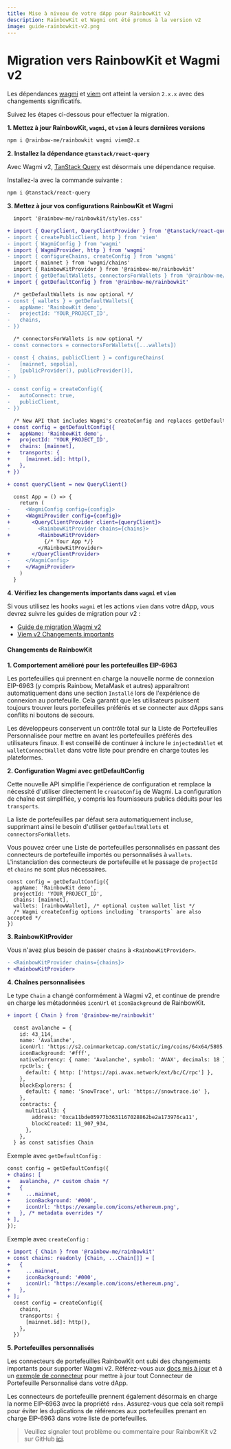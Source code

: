 ```yaml
---
title: Mise à niveau de votre dApp pour RainbowKit v2
description: RainbowKit et Wagmi ont été promus à la version v2
image: guide-rainbowkit-v2.png
---
```


# Migration vers RainbowKit et Wagmi v2

Les dépendances [wagmi](https://wagmi.sh) et [viem](https://viem.sh) ont atteint la version `2.x.x` avec des changements significatifs.

Suivez les étapes ci-dessous pour effectuer la migration.

**1. Mettez à jour RainbowKit, `wagmi`, et `viem` à leurs dernières versions**

```bash
npm i @rainbow-me/rainbowkit wagmi viem@2.x
```

**2. Installez la dépendance `@tanstack/react-query`**

Avec Wagmi v2, [TanStack Query](https://tanstack.com/query/v5/docs/react/overview) est désormais une dépendance requise.

Installez-la avec la commande suivante :

```bash
npm i @tanstack/react-query
```

**3. Mettez à jour vos configurations RainbowKit et Wagmi**

```diff
  import '@rainbow-me/rainbowkit/styles.css'

+ import { QueryClient, QueryClientProvider } from '@tanstack/react-query'
- import { createPublicClient, http } from 'viem'
- import { WagmiConfig } from 'wagmi'
+ import { WagmiProvider, http } from 'wagmi'
- import { configureChains, createConfig } from 'wagmi'
  import { mainnet } from 'wagmi/chains'
  import { RainbowKitProvider } from '@rainbow-me/rainbowkit'
- import { getDefaultWallets, connectorsForWallets } from '@rainbow-me/rainbowkit'
+ import { getDefaultConfig } from '@rainbow-me/rainbowkit'

  /* getDefaultWallets is now optional */
- const { wallets } = getDefaultWallets({
-   appName: 'RainbowKit demo',
-   projectId: 'YOUR_PROJECT_ID',
-   chains,
- })

  /* connectorsForWallets is now optional */
- const connectors = connectorsForWallets([...wallets])

- const { chains, publicClient } = configureChains( 
-   [mainnet, sepolia], 
-   [publicProvider(), publicProvider()],
- )

- const config = createConfig({
-   autoConnect: true,
-   publicClient,
- })

  /* New API that includes Wagmi's createConfig and replaces getDefaultWallets and connectorsForWallets */
+ const config = getDefaultConfig({
+   appName: 'RainbowKit demo',
+   projectId: 'YOUR_PROJECT_ID',
+   chains: [mainnet],
+   transports: {
+     [mainnet.id]: http(),
+   },
+ })

+ const queryClient = new QueryClient()

  const App = () => {
    return (
-     <WagmiConfig config={config}>
+     <WagmiProvider config={config}>
+       <QueryClientProvider client={queryClient}>
-         <RainbowKitProvider chains={chains}>
+         <RainbowKitProvider>
            {/* Your App */}
          </RainbowKitProvider>
+       </QueryClientProvider>
-     </WagmiConfig>
+     </WagmiProvider>
    )
  }
```

**4. Vérifiez les changements importants dans `wagmi` et `viem`**

Si vous utilisez les hooks `wagmi` et les actions `viem` dans votre dApp, vous devrez suivre les guides de migration pour v2 :

- [Guide de migration Wagmi v2](https://wagmi.sh/react/guides/migrate-from-v1-to-v2)
- [Viem v2 Changements importants](https://viem.sh/docs/migration-guide.html#_2-x-x-breaking-changes)

#### Changements de RainbowKit

**1. Comportement amélioré pour les portefeuilles EIP-6963**

Les portefeuilles qui prennent en charge la nouvelle norme de connexion EIP-6963 (y compris Rainbow, MetaMask et autres) apparaîtront automatiquement dans une section `Installé` lors de l'expérience de connexion au portefeuille. Cela garantit que les utilisateurs puissent toujours trouver leurs portefeuilles préférés et se connecter aux dApps sans conflits ni boutons de secours.

Les développeurs conservent un contrôle total sur la Liste de Portefeuilles Personnalisée pour mettre en avant les portefeuilles préférés des utilisateurs finaux. Il est conseillé de continuer à inclure le `injectedWallet` et `walletConnectWallet` dans votre liste pour prendre en charge toutes les plateformes.

**2. Configuration Wagmi avec getDefaultConfig**

Cette nouvelle API simplifie l'expérience de configuration et remplace la nécessité d'utiliser directement le `createConfig` de Wagmi. La configuration de chaîne est simplifiée, y compris les fournisseurs publics déduits pour les `transports`.

La liste de portefeuilles par défaut sera automatiquement incluse, supprimant ainsi le besoin d'utiliser `getDefaultWallets` et `connectorsForWallets`.

Vous pouvez créer une Liste de portefeuilles personnalisés en passant des connecteurs de portefeuille importés ou personnalisés à `wallets`. L'instanciation des connecteurs de portefeuille et le passage de `projectId` et `chains` ne sont plus nécessaires.

```
const config = getDefaultConfig({
  appName: 'RainbowKit demo',
  projectId: 'YOUR_PROJECT_ID',
  chains: [mainnet],
  wallets: [rainbowWallet], /* optional custom wallet list */
  /* Wagmi createConfig options including `transports` are also accepted */
})
```

**3. RainbowKitProvider**

Vous n'avez plus besoin de passer `chains` à `<RainbowKitProvider>`.

```diff
- <RainbowKitProvider chains={chains}>
+ <RainbowKitProvider>
```

**4. Chaînes personnalisées**

Le type `Chain` a changé conformément à Wagmi v2, et continue de prendre en charge les métadonnées `iconUrl` et `iconBackground` de RainbowKit.

```diff
+ import { Chain } from '@rainbow-me/rainbowkit'

  const avalanche = {
    id: 43_114,
    name: 'Avalanche',
    iconUrl: 'https://s2.coinmarketcap.com/static/img/coins/64x64/5805.png',
    iconBackground: '#fff',
    nativeCurrency: { name: 'Avalanche', symbol: 'AVAX', decimals: 18 },
    rpcUrls: {
      default: { http: ['https://api.avax.network/ext/bc/C/rpc'] },
    },
    blockExplorers: {
      default: { name: 'SnowTrace', url: 'https://snowtrace.io' },
    },
    contracts: {
      multicall3: {
        address: '0xca11bde05977b3631167028862be2a173976ca11',
        blockCreated: 11_907_934,
      },
    },
  } as const satisfies Chain
```

Exemple avec `getDefaultConfig` :

```diff
const config = getDefaultConfig({
+ chains: [
+   avalanche, /* custom chain */
+   {
+     ...mainnet,
+     iconBackground: '#000',
+     iconUrl: 'https://example.com/icons/ethereum.png',
+   }, /* metadata overrides */
+ ],
});
```

Exemple avec `createConfig` :

```diff
+ import { Chain } from '@rainbow-me/rainbowkit'
+ const chains: readonly [Chain, ...Chain[]] = [
+   {
+     ...mainnet,
+     iconBackground: '#000',
+     iconUrl: 'https://example.com/icons/ethereum.png',
+   },
+ ];
  const config = createConfig({
    chains,
    transports: {
      [mainnet.id]: http(),
    },
  })
```

**5. Portefeuilles personnalisés**

Les connecteurs de portefeuilles RainbowKit ont subi des changements importants pour supporter Wagmi v2. Référez-vous aux [docs mis à jour](https://www.rainbowkit.com/docs/custom-wallets) et à un [exemple de connecteur](https://github.com/rainbow-me/rainbowkit/tree/main/packages/rainbowkit/src/wallets/walletConnectors/rainbowWallet/rainbowWallet.ts) pour mettre à jour tout Connecteur de Portefeuille Personnalisé dans votre dApp.

Les connecteurs de portefeuille prennent également désormais en charge la norme EIP-6963 avec la propriété `rdns`. Assurez-vous que cela soit rempli pour éviter les duplications de références aux portefeuilles prenant en charge EIP-6963 dans votre liste de portefeuilles.

> Veuillez signaler tout problème ou commentaire pour RainbowKit v2 sur GitHub [ici](https://github.com/rainbow-me/rainbowkit/issues/new/choose).
